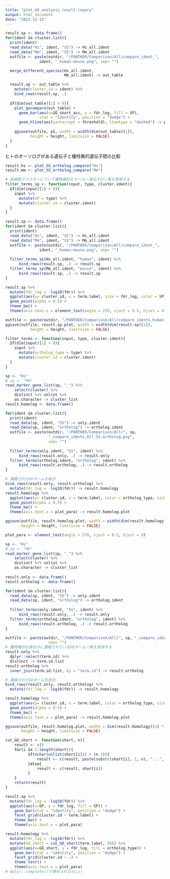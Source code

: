 ```yaml
---
title: "plot_GO_analysis_result.regacy"
output: html_document
date: "2022-12-13"
---
```

```r
result.sp <- data.frame()
for(ident in cluster.list){
  print(ident)
  read_data("Hs", ident, "SS") -> Hs_all.ident
  read_data("Mm", ident, "SS") -> Mm_all.ident
  outfile <- paste(outdir, "/PANTHER/Comparison/All/compare_ident_",
               ident, "_human-mouse.png", sep= "")

  merge_different_species(Hs_all.ident,
                          Mm_all.ident) -> out_table

  result.sp <- out_table %>%
    mutate(cluster.id = ident) %>% 
    bind_rows(result.sp, .)
  
  if(dim(out_table)[1] > 0){
    plot_gocompare(out_table) +
      geom_bar(aes(x=GO_short_acc, y = fdr_log, fill = SP),
               stat = "identity", position = "dodge") +
      geom_hline(aes(yintercept = threshold), linetype = "dashed") -> p1
    
    ggsave(outfile, p1, width = width(dim(out_table)[1]),
           height = height, limitsize = FALSE)
  }
}
```

ヒトのオーソログがある遺伝子と種特異的遺伝子間の比較
```r
result.hs <- plot_SS_ortholog_compare("Hs")
result.mm <- plot_SS_ortholog_compare("Mm")
```


```r
# 各細胞クラスターについて種特異的なマーカー遺伝子の一覧を取得する
filter_terms_sp <- function(input, type, cluster.ident){
  if(dim(input)[1] > 0){
    input %>%
      mutate(SP = type) %>%
      mutate(cluster.id = cluster.ident)
  }
}
```

```r
result.sp <- data.frame()
for(ident in cluster.list){
  print(ident)
  read_data("Hs", ident, "SS") -> Hs_all.ident
  read_data("Mm", ident, "SS") -> Mm_all.ident
  outfile <- paste(outdir, "/PANTHER/Comparison/All/compare_ident_",
               ident, "_human-mouse.png", sep= "")
  
  filter_terms_sp(Hs_all.ident, "human", ident) %>% 
      bind_rows(result.sp, .) -> result.sp
  filter_terms_sp(Mm_all.ident, "mouse", ident) %>% 
      bind_rows(result.sp, .) -> result.sp
}

result.sp %>%
  mutate(fdr_log = -log10(fdr)) %>%
  ggplot(aes(y= cluster.id, x = term.label, size = fdr_log, color = SP)) +
  geom_point(alpha = 0.5) +
  theme_bw() +
  theme(axis.text.x = element_text(angle = 270, vjust = 0.5, hjust = 0)) -> result.sp.plot

outfile <- paste(outdir, "/PANTHER/Comparison/All/compare_idents_human-mouse.png", sep= "")
ggsave(outfile, result.sp.plot, width = width(dim(result.sp)[1]),
           height = height, limitsize = FALSE)
```

```r
filter_terms <- function(input, type, cluster.ident){
  if(dim(input)[1] > 0){
    input %>%
      mutate(ortholog_type = type) %>%
      mutate(cluster.id = cluster.ident)
  }
}
```

```r
sp <- "Hs"
# sp <- "Mm"
read_marker_gene_list(sp, "_") %>%
    select(cluster) %>%
    distinct %>% unlist %>%
    as.character -> cluster_list
result.homolog <- data.frame()

for(ident in cluster.list){
  print(ident)
  read_data(sp, ident, "SS") -> only.ident
  read_data(sp, ident, "ortholog") -> ortholog.ident
  outfile <- paste(outdir, "/PANTHER/Comparison/All/", sp,
                   "_compare_idents_All_SS-ortholog.png",
                   sep= "")
  
  filter_terms(only.ident, "SS", ident) %>% 
      bind_rows(result.only, .) -> result.only
  filter_terms(ortholog.ident, "ortholog", ident) %>% 
      bind_rows(result.ortholog, .) -> result.ortholog
}

# 濃縮されたGOタームを結合
bind_rows(result.only, result.ortholog) %>%
  mutate(fdr_log = -log10(fdr)) -> result.homology
result.homology %>%
  ggplot(aes(y= cluster.id, x = term.label, color = ortholog_type, size = fdr_log)) +
  geom_point(alpha = 0.5) +
  theme_bw() +
  theme(axis.text.x = plot_para) -> result.homolog.plot

ggsave(outfile, result.homolog.plot, width = width(dim(result.homology)[1]),
       height = height, limitsize = FALSE)
```
```r
plot_para <- element_text(angle = 270, vjust = 0.5, hjust = 0)

sp <- "Hs"
# sp <- "Mm"
read_marker_gene_list(sp, "_") %>%
    select(cluster) %>%
    distinct %>% unlist %>%
    as.character -> cluster_list
  
result.only <- data.frame()
result.ortholog <- data.frame()

for(ident in cluster.list){
  read_data(sp, ident, "SS") -> only.ident
  read_data(sp, ident, "ortholog") -> ortholog.ident
  
  filter_terms(only.ident, "SS", ident) %>% 
      bind_rows(result.only, .) -> result.only
  filter_terms(ortholog.ident, "ortholog", ident) %>% 
      bind_rows(result.ortholog, .) -> result.ortholog
}

outfile <- paste(outdir, "/PANTHER/Comparison/All/", sp, "_compare_idents_SS-ortholog.png",
                   sep= "")
# 種特異的な遺伝子に濃縮されているGOターム一覧を取得する
result.only %>%
  dplyr::select(term.id) %>%
  distinct -> term.id.list
result.ortholog %>%
  inner_join(term.id.list, by = "term.id") -> result.ortholog

# 濃縮されたGOタームを結合
bind_rows(result.only, result.ortholog) %>%
  mutate(fdr_log = -log10(fdr)) -> result.homology

result.homology %>%
  ggplot(aes(y= cluster.id, x = term.label, color = ortholog_type, size = fdr_log)) +
  geom_point(alpha = 0.5) +
  theme_bw() +
  theme(axis.text.x = plot_para) -> result.homolog.plot 

ggsave(outfile, result.homolog.plot, width = dim(result.homology)[1] * 0.02 + 5,
       height = height, limitsize = FALSE)
```

```r
cut_GO_short <- function(short, n){
    result <- c()
    for(i in 1:length(short)){
          if(nchar(unlist(short[i])) > (n-3)){
              result <- c(result, paste(substr(short[i], 1, n), "...", sep = ""))
          }else{
              result <- c(result, short[i])
          }
    }
    return(result)
}
```

```r
result.sp %>%
  mutate(fdr_log = -log10(fdr)) %>%
  ggplot(aes(x=SP, y = fdr_log, fill = SP)) +
    geom_bar(stat = "identity", position = "dodge") +
    facet_grid(cluster.id ~ term.label) +
    theme_bw() +
    theme(axis.text.x = plot_para)

result.homology %>%
  mutate(fdr_log = -log10(fdr)) %>%
  mutate(GO_short = cut_GO_short(term.label, 50)) %>%
  ggplot(aes(x=GO_short, y = fdr_log, fill = ortholog_type)) +
    geom_bar(stat = "identity", position = "dodge") +
    facet_grid(cluster.id ~ .) +
    theme_test() +
    theme(axis.text.x = plot_para)
# dplyr::complete()で埋められるらしい
```